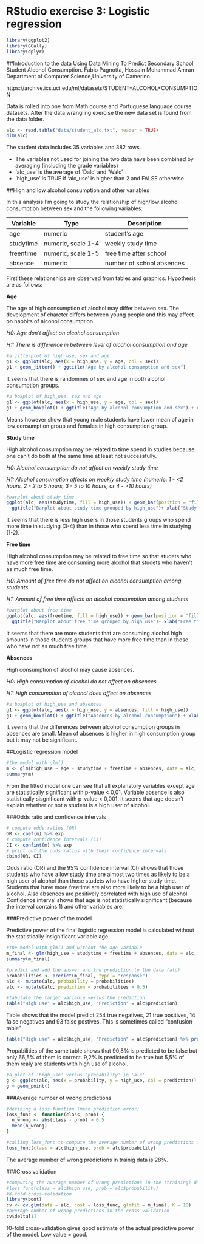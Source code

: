 # RStudio exercise 3: Logistic regression
```r
library(ggplot2)
library(GGally)
library(dplyr)
```
##Introduction to the data
Using Data Mining To Predict Secondary School Student Alcohol Consumption. 
Fabio Pagnotta, Hossain Mohammad Amran 
Department of Computer Science,University of Camerino

https://archive.ics.uci.edu/ml/datasets/STUDENT+ALCOHOL+CONSUMPTION

Data is rolled into one from Math course and Portuguese language course datasets. After the data wrangling exercise the new data set is found from the data folder.
```r
alc <- read.table("data/student_alc.txt", header = TRUE)
dim(alc)
```
The student data includes 35 variables and 382 rows.

* The variables not used for joining the two data have been combined by averaging (including the grade variables)
* 'alc_use' is the average of 'Dalc' and 'Walc'
* 'high_use' is TRUE if 'alc_use' is higher than 2 and FALSE otherwise

##High and low alcohol consumption and other variables


In this analysis I'm going to study the relationship of high/low alcohol consumption between sex and the following variables:

|Variable|Type|Description|
|--------|----|-----------|
|age|numeric|student's age|
|studytime|numeric, scale 1-4|weekly study time|
|freentime|numeric, scale 1-5|free time after school|
|absence|numeric|number of school absences|

First these relationships are observed from tables and graphics. Hypothesis are as follows:

**Age**

The age of high consumption of alcohol may differ between sex. The development of charcter differs between young people and this may affect on habbits of alcohol consumption.

*H0: Age don't affect on alcohol consumption*

*H1: There is difference in between level of alcohol consumption and age* 

```r
#a jitterplot of high_use, sex and age
g1 <- ggplot(alc, aes(x = high_use, y = age, col = sex))
g1 + geom_jitter() + ggtitle("Age by alcohol consumption and sex")
```

It seems that there is randomnes of sex and age in both alcohol consumption groups.

```r
#a boxplot of high_use, sex and age
g1 <- ggplot(alc, aes(x = high_use, y = age, col = sex))
g1 + geom_boxplot() + ggtitle("Age by alcohol consumption and sex") + xlab("High consumption group") + ylab("Age of student")
```

Means however show that young male students have lower mean of age in low consumption group and females in high consumption group.



**Study time**

High alcohol consumption may be related to time spend in studies because one can't do both at the same time at least not successfully.

*H0: Alcohol consumption do not affect on weekly study time* 

*H1: Alcohol consumption affects on weekly study time (numeric: 1 - <2 hours, 2 - 2 to 5 hours, 3 - 5 to 10 hours, or 4 - >10 hours)*


```r
#barplot about study time
ggplot(alc, aes(studytime, fill = high_use)) + geom_bar(position = "fill") +
  ggtitle("Barplot about study time grouped by high_use")+ xlab("Study time") + ylab("Propotions of students") + scale_y_continuous(name = waiver(), breaks = waiver(), minor_breaks = waiver(), labels = waiver(), limits = NULL, expand = waiver(), na.value = NA_real_, trans = "identity")
```

It seems that there is less high users in those students groups who spend more time in studying (3-4) than in those who spend less time in studying (1-2).

**Free time**

High alcohol consumption may be related to free time so that studets who have more free time are consuming more alcohol that studets who haven't as much free time.

*H0: Amount of free time do not affect on alcohol consumption among students*

*H1: Amount of free time affects on alcohol consumption among students*

```r
#barplot about free time
ggplot(alc, aes(freetime, fill = high_use)) + geom_bar(position = "fill") +
  ggtitle("Barplot about free time grouped by high_use")+ xlab("Free time") + ylab("Propotions of students") + scale_y_continuous(name = waiver(), breaks = waiver(), minor_breaks = waiver(), labels = waiver(), limits = NULL, expand = waiver(), na.value = NA_real_, trans = "identity")
```

It seems that there are more students that are consuming alcohol high amounts in those students groups that have more free time than in those who have not as much free time.

**Absences**

High consumption of alcohol may cause absences.

*H0: High consumption of alcohol do not affect on absences*

*H1: High consumption of alcohol does affect on absences*

```r
#a boxplot of high_use and absences
g1 <- ggplot(alc, aes(x = high_use, y = absences, fill = high_use))
g1 + geom_boxplot() + ggtitle("Absences by alcohol consumption") + xlab("High consumption group") + ylab("Absences")
```

It seems that the differences between alcohol consumption groups in absences are small. Mean of absences is higher in high consumption group but it may not be significant.

##Logistic regression model

```r
#the model with glm()
m <- glm(high_use ~ age + studytime + freetime + absences, data = alc, family = "binomial")
summary(m)
```

From the fitted model one can see that all explanatory variables except age are statistically significant with p-value < 0,01. Variable absence is also statistically sisgnificant with p-value < 0,001. It seems that age doesn't explain whether or not a student is a high user of alcohol. 

###Odds ratio and confidence intervals 
```r
# compute odds ratios (OR)
OR <- coef(m) %>% exp
# compute confidence intervals (CI)
CI <- confint(m) %>% exp
# print out the odds ratios with their confidence intervals
cbind(OR, CI)
```

Odds ratio (OR) and the 95% confidence interval (CI) shows that those students who have a low study time are almost two times as likely to be a high user of alcohol than those studets who have higher study time. Students that have more freetime are also more likely to be a high user of alcohol. Also absences are positively correlated with high use of alcohol. Confidence interval shows that age is not statistically significant (because the interval contains 1) and other variables are.

###Predictive power of the model

Predictive power of the final logistic regression model is calculated without the statistically insignificant variable age.  
```r
#the model with glm() and without the age variable  
m_final <- glm(high_use ~ studytime + freetime + absences, data = alc, family = "binomial")
summary(m_final)
```

```r
#predict and add the answer and the prediction to the data (alc)
probabilities <- predict(m_final, type = "response")
alc <- mutate(alc, probability = probabilities)
alc <- mutate(alc, prediction = probabilities > 0.5)

#tabulate the target variable versus the prediction
table("High use" = alc$high_use, "Prediction" = alc$prediction)
```

Table shows that the model predict 254 true negatives, 21 true positives, 14 false negatives and 93 false postives. This is sometimes called "confusion table"

```r
table("High use" = alc$high_use, "Prediction" = alc$prediction) %>% prop.table() %>% addmargins()
```

Propabilities of the same table shows that 90,8% is predicted to be false but only 66,5% of them is correct. 9,2% is predicted to be true but 5,5% of them realy are students with high use of alcohol.

```r
#a plot of 'high_use' versus 'probability' in 'alc'
g <- ggplot(alc, aes(x = probability, y = high_use, col = prediction))
g + geom_point()
```

###Average number of wrong predictions
```r
#defining a loss function (mean prediction error)
loss_func <- function(class, prob) {
  n_wrong <- abs(class - prob) > 0.5
  mean(n_wrong)
}

#calling loss_func to compute the average number of wrong predictions in the (training) data
loss_func(class = alc$high_use, prob = alc$probability)
```

The average number of wrong predictions in trainig data is 28%.

###Cross validation

```r
#computing the average number of wrong predictions in the (training) data
#loss_func(class = alc$high_use, prob = alc$probability)
#K-fold cross-validation
library(boot)
cv <- cv.glm(data = alc, cost = loss_func, glmfit = m_final, K = 10)
#average number of wrong predictions in the cross validation
cv$delta[1]
````

10-fold cross-validation gives good estimate of the actual predictive power of the model. Low value = good. 

